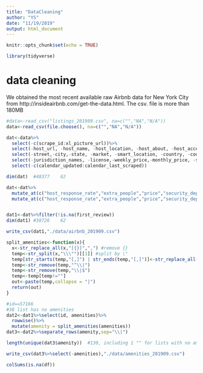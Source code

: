 ```yaml
---
title: "DataCleaning"
author: "YS"
date: "11/19/2019"
output: html_document
---
```


```r
knitr::opts_chunk$set(echo = TRUE)
```

```r
library(tidyverse)
```


# data cleaning

We obtained the most recent available raw Airbnb data for New York City from http://insideairbnb.com/get-the-data.html. The csv. file is more than 180MB

```r
#data<-read_csv("listings_201909.csv", na=c("","NA","N/A"))
data<-read_csv(file.choose(), na=c("","NA","N/A"))

dat<-data%>%
  select(-c(scrape_id:xl_picture_url))%>%
  select(-host_url, -host_name, -host_location, -host_about, -host_acceptance_rate, -host_thumbnail_url, -host_picture_url, -host_neighbourhood)%>%
  select(-street,-city,-state, -market, -smart_location, -country, -country_code)%>%
  select(-jurisdiction_names, -license,-weekly_price,-monthly_price, -square_feet)%>%
  select(-c(calendar_updated:calendar_last_scraped)) 

dim(dat)  #48377    62

dat<-dat%>%
  mutate_at(c("host_response_rate","extra_people","price","security_deposit","cleaning_fee"),str_remove_all,pattern="[%$]")%>%
  mutate_at(c("host_response_rate","extra_people","price","security_deposit","cleaning_fee"),as.numeric)


dat1<-dat%>%filter(!is.na(first_review))
dim(dat1) #38726    62

write_csv(dat1,"./data/airbnb_201909.csv")
```

```r
split_amenities<-function(x){
  x<-str_replace_all(x,"[{}]",",") #remove {}
  temp<-str_split(x,"\\\"")[[1]] #split by \"
  temp[str_starts(temp,"[,]") | str_ends(temp,"[,]")]<-str_replace_all(temp[str_starts(temp,"[,]") | str_ends(temp,"[,]")],"[,]","|")
  temp<-str_remove(temp,"^\\|")
  temp<-str_remove(temp,"\\|$")
  temp<-temp[temp!=""]
  out<-paste(temp,collapse = "|")
  return(out)
}

#id==57166
#38 list has no amenities
dat2<-dat1%>%select(id, amenities)%>%
  rowwise()%>%
  mutate(amenity = split_amenities(amenities))
dat3<-dat2%>%separate_rows(amenity,sep="\\|")

length(unique(dat3$amenity))  #130, including 1 "" for lists with no amenities

write_csv(dat3%>%select(-amenities),"./data/amenities_201909.csv")
```


```r
colSums(is.na(df))
```